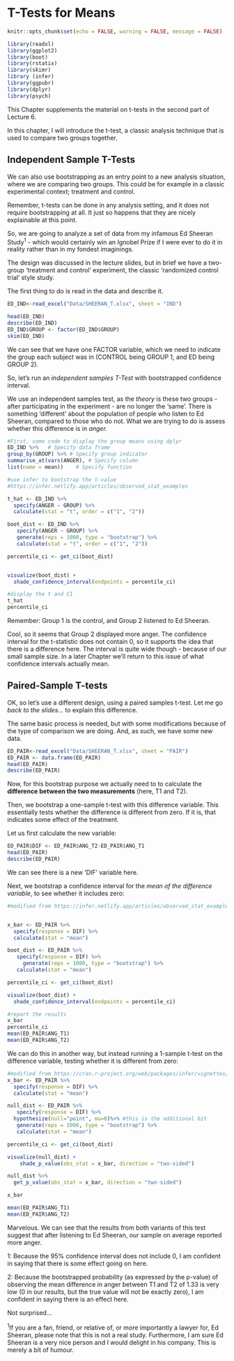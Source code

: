 # T-Tests for Means {#t-test}

```r
knitr::opts_chunk$set(echo = FALSE, warning = FALSE, message = FALSE)
```

```r
library(readxl)
library(ggplot2)
library(boot)
library(rstatix)
library(skimr)
library (infer)
library(ggpubr)
library(dplyr)
library(psych)

```

This Chapter supplements the material on t-tests in the second part of Lecture 6.

In this chapter, I will introduce the t-test, a classic analysis technique that is used to compare two groups together.

## Independent Sample T-Tests

We can also use bootstrapping as an entry point to a new analysis situation, where we are comparing two groups. This could be for example in a classic experimental context; treatment and control.

Remember, t-tests can be done in any analysis setting, and it does not require bootstrapping at all. It just so happens that they are nicely explainable at this point.

So, we are going to analyze a set of data from my infamous Ed Sheeran Study^1^ - which would certainly win an Ignobel Prize if I were ever to do it in reality rather than in my fondest imaginings.

The design was discussed in the lecture slides, but in brief we have a two-group 'treatment and control' experiment, the classic 'randomized control trial' style study.

The first thing to do is read in the data and describe it.

```r
ED_IND<-read_excel("Data/SHEERAN_T.xlsx", sheet = "IND")
```

```r
head(ED_IND)
describe(ED_IND)
ED_IND$GROUP <- factor(ED_IND$GROUP)
skim(ED_IND)
```

We can see that we have one FACTOR variable, which we need to indicate the group each subject was in (CONTROL being GROUP 1, and ED being GROUP 2).

So, let's run an *independent samples T-Test* with bootstrapped confidence interval.

We use an independent samples test, as the *theory* is these two groups - after participating in the experiment - are no longer the 'same'. There is something 'different' about the population of people who listen to Ed Sheeran, compared to those who do not. What we are trying to do is assess whether this difference is in *anger.*

```r

#First, some code to display the group means using dplyr
ED_IND %>%   # Specify data frame
group_by(GROUP) %>% # Specify group indicator
summarise_at(vars(ANGER), # Specify column
list(name = mean))    # Specify function

#use infer to bootstrap the t-value
#https://infer.netlify.app/articles/observed_stat_examples

t_hat <- ED_IND %>%
  specify(ANGER ~ GROUP) %>%
  calculate(stat = "t", order = c("1", "2"))

boot_dist <- ED_IND %>%
   specify(ANGER ~ GROUP) %>%
   generate(reps = 1000, type = "bootstrap") %>%
   calculate(stat = "t", order = c("1", "2"))

percentile_ci <- get_ci(boot_dist)


visualize(boot_dist) +
  shade_confidence_interval(endpoints = percentile_ci)

#display the t and CI
t_hat
percentile_ci

```

Remember: Group 1 is the control, and Group 2 listened to Ed Sheeran.

Cool, so it seems that Group 2 displayed more anger. The confidence interval for the t-statistic does not contain 0, so it supports the idea that there is a difference here. The interval is quite wide though - because of our small sample size. In a later Chapter we'll return to this issue of what confidence intervals actually mean.

## Paired-Sample T-tests

OK, so let's use a different design, using a paired samples t-test. Let me go *back to the slides...* to explain this difference.

The same basic process is needed, but with some modifications because of the type of comparison we are doing. And, as such, we have some new data.

```r
ED_PAIR<-read_excel("Data/SHEERAN_T.xlsx", sheet = "PAIR")
ED_PAIR <- data.frame(ED_PAIR)
head(ED_PAIR)
describe(ED_PAIR)
```

Now, for this bootstrap purpose we actually need to to calculate the **difference between the two measurements** (here, T1 and T2).

Then, we bootstrap a one-sample t-test with this difference variable. This essentially tests whether the difference is different from zero. If it is, that indicates some effect of the treatment.

Let us first calculate the new variable:

```r
ED_PAIR$DIF <- ED_PAIR$ANG_T2-ED_PAIR$ANG_T1
head(ED_PAIR)
describe(ED_PAIR)
```

We can see there is a new 'DIF' variable here.

Next, we bootstrap a confidence interval for the *mean of the difference variable*, to see whether it includes zero:

```r
#modified from https://infer.netlify.app/articles/observed_stat_examples.html


x_bar <- ED_PAIR %>% 
  specify(response = DIF) %>%
  calculate(stat = "mean")

boot_dist <- ED_PAIR %>%
   specify(response = DIF) %>%
     generate(reps = 1000, type = "bootstrap") %>%
   calculate(stat = "mean")

percentile_ci <- get_ci(boot_dist)

visualize(boot_dist) +
  shade_confidence_interval(endpoints = percentile_ci)

#report the results
x_bar
percentile_ci
mean(ED_PAIR$ANG_T1)
mean(ED_PAIR$ANG_T2)


```

We can do this in another way, but instead running a 1-sample t-test on the difference variable, testing whether it is different from zero:

```r
#modified from https://cran.r-project.org/web/packages/infer/vignettes/observed_stat_examples.html
x_bar <- ED_PAIR %>% 
  specify(response = DIF) %>%
  calculate(stat = "mean")

null_dist <- ED_PAIR %>%
   specify(response = DIF) %>%
  hypothesize(null="point", mu=0)%>% #this is the additional bit
   generate(reps = 1000, type = "bootstrap") %>%
   calculate(stat = "mean")

percentile_ci <- get_ci(boot_dist)

visualize(null_dist) +
    shade_p_value(obs_stat = x_bar, direction = "two-sided")

null_dist %>%
  get_p_value(obs_stat = x_bar, direction = "two-sided")

x_bar

mean(ED_PAIR$ANG_T1)
mean(ED_PAIR$ANG_T2)


```

Marvelous. We can see that the results from both variants of this test suggest that after listening to Ed Sheeran, our sample on average reported more anger. 

1: Because the 95% confidence interval does not include 0, I am confident in saying that there is some effect going on here.

2: Because the bootstrapped probability (as expressed by the p-value) of observing the mean difference in anger between T1 and T2 of 1.33 is very low (0 in our results, but the true value will not be exactly zero), I am confident in saying there is an effect here.

Not surprised...

^1^If you are a fan, friend, or relative of, or more importantly a lawyer for, Ed Sheeran, please note that this is not a real study. Furthermore, I am sure Ed Sheeran is a very nice person and I would delight in his company. This is merely a bit of humour. 
